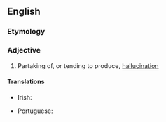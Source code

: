 ==English==

===Etymology===
{{suffix|en|hallucinate|ory}}

===Adjective===
{{en-adj}}

# Partaking of, or tending to produce, [[hallucination]]

====Translations====
{{trans-top|tending to produce hallucination}}
* Irish: {{t|ga|siabhránach}}
{{trans-mid}}
* Portuguese: {{t+|pt|alucinatório}}
{{trans-bottom}}